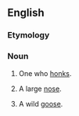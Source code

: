 ==English==

===Etymology===
{{suffix|honk|er}}

===Noun===
{{en-noun}}

#One who [[honk]]s.
#{{informal}} A large [[nose]].
#{{informal}} A wild [[goose]].
